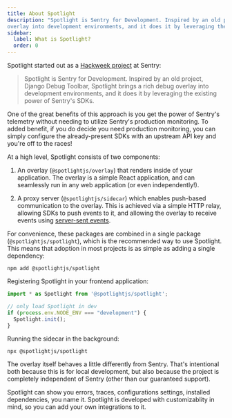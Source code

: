 ```yaml
---
title: About Spotlight
description: "Spotlight is Sentry for Development. Inspired by an old project, Django Debug Toolbar, Spotlight brings a rich debug
overlay into development environments, and it does it by leveraging the existing power of Sentry's SDKs."
sidebar:
  label: What is Spotlight?
  order: 0
---
```


Spotlight started out as a [Hackweek project](https://syntax.fm/show/666/hackweek-projects-realtime-markdown-editor-and-a-hardware-recording-button) at Sentry:

> Spotlight is Sentry for Development. Inspired by an old project, Django Debug Toolbar, Spotlight brings a rich debug
overlay into development environments, and it does it by leveraging the existing power of Sentry's SDKs.

One of the great benefits of this approach is you get the power of Sentry's telemetry without needing to utilize Sentry's production monitoring. To added benefit, if you do decide you need production monitoring, you can simply configure the already-present SDKs with an upstream API key and you're off to the races!

At a high level, Spotlight consists of two components:

1. An overlay (`@spotlightjs/overlay`) that renders inside of your application. The overlay is a simple React application, and can
   seamlessly run in any web application (or even independently!).

2. A proxy server (`@spotlightjs/sidecar`) which enables push-based communication to the overlay. This is achieved via a simple HTTP relay,
   allowing SDKs to push events to it, and allowing the overlay to receive events using [server-sent events](https://developer.mozilla.org/en-US/docs/Web/API/Server-sent_events).

For convenience, these packages are combined in a single package (`@spotlightjs/spotlight`), which is the recommended way to use Spotlight.
This means that adoption in most projects is as simple as adding a single dependency:

```shell
npm add @spotlightjs/spotlight
```

Registering Spotlight in your frontend application:

```typescript
import * as Spotlight from '@spotlightjs/spotlight';

// only load Spotlight in dev
if (process.env.NODE_ENV === "development") {
  Spotlight.init();
}
```

Running the sidecar in the background:

```shell
npx @spotlightjs/spotlight
```

The overlay itself behaves a little differently from Sentry. That's intentional both because this is for local
development, but also because the project is completely independent of Sentry (other than our guaranteed support).

Spotlight can show you errors, traces, configurations settings, installed dependencies, you name it. Spotlight is developed with customizablity in mind, so you can add your own integrations to it.

